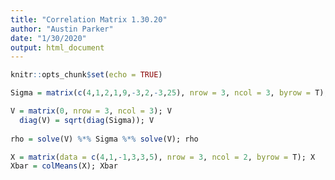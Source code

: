 ```yaml
---
title: "Correlation Matrix 1.30.20"
author: "Austin Parker"
date: "1/30/2020"
output: html_document
---
```


```r
knitr::opts_chunk$set(echo = TRUE)
```

```r
Sigma = matrix(c(4,1,2,1,9,-3,2,-3,25), nrow = 3, ncol = 3, byrow = T); Sigma

V = matrix(0, nrow = 3, ncol = 3); V
  diag(V) = sqrt(diag(Sigma)); V
  
rho = solve(V) %*% Sigma %*% solve(V); rho
```

```r
X = matrix(data = c(4,1,-1,3,3,5), nrow = 3, ncol = 2, byrow = T); X
Xbar = colMeans(X); Xbar

```

